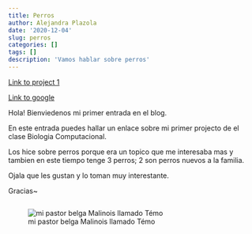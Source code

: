 ```yaml
---
title: Perros
author: Alejandra Plazola
date: '2020-12-04'
slug: perros
categories: []
tags: []
description: 'Vamos hablar sobre perros'
---
```

[Link to project 1](/stor/home/map5667/Website/content/projects/project1/)

[Link to google](https://www.google.com)

Hola! Bienviedenos mi primer entrada en el blog.

En este entrada puedes hallar un enlace sobre mi primer projecto de el clase Biologia Computacional. 
    
Los hice sobre perros porque era un topico que me interesaba mas y tambien en este tiempo tenge 3 perros; 2 son perros nuevos a la familia.

Ojala que les gustan y lo toman muy interestante.

Gracias~


```r

```

![mi pastor belga Malinois llamado Témo](/stor/home/map5667/Website/static/post/2020-12-04/index_files/doggo.jpeg) 






